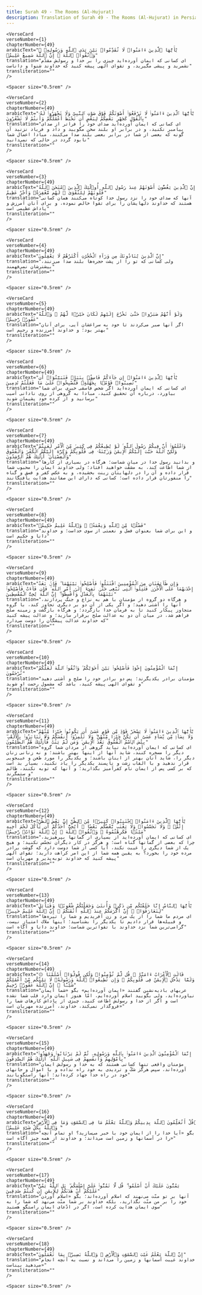 ```yaml
---
title: Surah 49 - The Rooms (Al-Hujurat)  
description: Translation of Surah 49 - The Rooms (Al-Hujurat) in Persian
---
```







    <VerseCard 
    verseNumber={1}
    chapterNumber={49}
    arabicText="يَٰٓأَيُّهَا ٱلَّذِينَ ءَامَنُوا۟ لَا تُقَدِّمُوا۟ بَيْنَ يَدَىِ ٱللَّهِ وَرَسُولِهِۦ ۖ وَٱتَّقُوا۟ ٱللَّهَ ۚ إِنَّ ٱللَّهَ سَمِيعٌ عَلِيمٌۭ"
    translation="ای کسانی که ایمان آورده‌اید چیزی را بر خدا و رسولش مقدّم نشمرید و پیشی مگیرید، و تقوای الهی پیشه کنید که خداوند شنوا و داناست"
    transliteration=""
    />

    <Spacer size="0.5rem" />
                
    <VerseCard 
    verseNumber={2}
    chapterNumber={49}
    arabicText="يَٰٓأَيُّهَا ٱلَّذِينَ ءَامَنُوا۟ لَا تَرْفَعُوٓا۟ أَصْوَٰتَكُمْ فَوْقَ صَوْتِ ٱلنَّبِىِّ وَلَا تَجْهَرُوا۟ لَهُۥ بِٱلْقَوْلِ كَجَهْرِ بَعْضِكُمْ لِبَعْضٍ أَن تَحْبَطَ أَعْمَٰلُكُمْ وَأَنتُمْ لَا تَشْعُرُونَ"
    translation="ای کسانی که ایمان آورده‌اید صدای خود را فراتر از صدای پیامبر نکنید، و در برابر او بلند سخن مگویید و داد و فریاد نزنید آن گونه که بعضی از شما در برابر بعضی بلند صدا می‌کنند، مبادا اعمال شما نابود گردد در حالی که نمی‌دانید"
    transliteration=""
    />

    <Spacer size="0.5rem" />
                
    <VerseCard 
    verseNumber={3}
    chapterNumber={49}
    arabicText="إِنَّ ٱلَّذِينَ يَغُضُّونَ أَصْوَٰتَهُمْ عِندَ رَسُولِ ٱللَّهِ أُو۟لَٰٓئِكَ ٱلَّذِينَ ٱمْتَحَنَ ٱللَّهُ قُلُوبَهُمْ لِلتَّقْوَىٰ ۚ لَهُم مَّغْفِرَةٌۭ وَأَجْرٌ عَظِيمٌ"
    translation="آنها که صدای خود را نزد رسول خدا کوتاه می‌کنند همان کسانی هستند که خداوند دلهایشان را برای تقوا خالص نموده، و برای آنان آمرزش و پاداش عظیمی است"
    transliteration=""
    />

    <Spacer size="0.5rem" />
                
    <VerseCard 
    verseNumber={4}
    chapterNumber={49}
    arabicText="إِنَّ ٱلَّذِينَ يُنَادُونَكَ مِن وَرَآءِ ٱلْحُجُرَٰتِ أَكْثَرُهُمْ لَا يَعْقِلُونَ"
    translation="ولی کسانی که تو را از پشت حجره‌ها بلند صدا می‌زنند، بیشترشان نمی‌فهمند"
    transliteration=""
    />

    <Spacer size="0.5rem" />
                
    <VerseCard 
    verseNumber={5}
    chapterNumber={49}
    arabicText="وَلَوْ أَنَّهُمْ صَبَرُوا۟ حَتَّىٰ تَخْرُجَ إِلَيْهِمْ لَكَانَ خَيْرًۭا لَّهُمْ ۚ وَٱللَّهُ غَفُورٌۭ رَّحِيمٌۭ"
    translation="اگر آنها صبر می‌کردند تا خود به سراغشان آیی، برای آنان بهتر بود؛ و خداوند آمرزنده و رحیم است"
    transliteration=""
    />

    <Spacer size="0.5rem" />
                
    <VerseCard 
    verseNumber={6}
    chapterNumber={49}
    arabicText="يَٰٓأَيُّهَا ٱلَّذِينَ ءَامَنُوٓا۟ إِن جَآءَكُمْ فَاسِقٌۢ بِنَبَإٍۢ فَتَبَيَّنُوٓا۟ أَن تُصِيبُوا۟ قَوْمًۢا بِجَهَٰلَةٍۢ فَتُصْبِحُوا۟ عَلَىٰ مَا فَعَلْتُمْ نَٰدِمِينَ"
    translation="ای کسانی که ایمان آورده‌اید اگر شخص فاسقی خبری برای شما بیاورد، درباره آن تحقیق کنید، مبادا به گروهی از روی نادانی آسیب برسانید و از کرده خود پشیمان شوید"
    transliteration=""
    />

    <Spacer size="0.5rem" />
                
    <VerseCard 
    verseNumber={7}
    chapterNumber={49}
    arabicText="وَٱعْلَمُوٓا۟ أَنَّ فِيكُمْ رَسُولَ ٱللَّهِ ۚ لَوْ يُطِيعُكُمْ فِى كَثِيرٍۢ مِّنَ ٱلْأَمْرِ لَعَنِتُّمْ وَلَٰكِنَّ ٱللَّهَ حَبَّبَ إِلَيْكُمُ ٱلْإِيمَٰنَ وَزَيَّنَهُۥ فِى قُلُوبِكُمْ وَكَرَّهَ إِلَيْكُمُ ٱلْكُفْرَ وَٱلْفُسُوقَ وَٱلْعِصْيَانَ ۚ أُو۟لَٰٓئِكَ هُمُ ٱلرَّٰشِدُونَ"
    translation="و بدانید رسول خدا در میان شماست؛ هرگاه در بسیاری از کارها از شما اطاعت کند، به مشقّت خواهید افتاد؛ ولی خداوند ایمان را محبوب شما قرار داده و آن را در دلهایتان زینت بخشیده، و به عکس کفر و فسق و گناه را منفورتان قرار داده است؛ کسانی که دارای این صفاتند هدایت یافتگانند"
    transliteration=""
    />

    <Spacer size="0.5rem" />
                
    <VerseCard 
    verseNumber={8}
    chapterNumber={49}
    arabicText="فَضْلًۭا مِّنَ ٱللَّهِ وَنِعْمَةًۭ ۚ وَٱللَّهُ عَلِيمٌ حَكِيمٌۭ"
    translation="و این برای شما بعنوان فضل و نعمتی از سوی خداست؛ و خداوند دانا و حکیم است"
    transliteration=""
    />

    <Spacer size="0.5rem" />
                
    <VerseCard 
    verseNumber={9}
    chapterNumber={49}
    arabicText="وَإِن طَآئِفَتَانِ مِنَ ٱلْمُؤْمِنِينَ ٱقْتَتَلُوا۟ فَأَصْلِحُوا۟ بَيْنَهُمَا ۖ فَإِنۢ بَغَتْ إِحْدَىٰهُمَا عَلَى ٱلْأُخْرَىٰ فَقَٰتِلُوا۟ ٱلَّتِى تَبْغِى حَتَّىٰ تَفِىٓءَ إِلَىٰٓ أَمْرِ ٱللَّهِ ۚ فَإِن فَآءَتْ فَأَصْلِحُوا۟ بَيْنَهُمَا بِٱلْعَدْلِ وَأَقْسِطُوٓا۟ ۖ إِنَّ ٱللَّهَ يُحِبُّ ٱلْمُقْسِطِينَ"
    translation="و هرگاه دو گروه از مؤمنان با هم به نزاع و جنگ پردازند، آنها را آشتی دهید؛ و اگر یکی از آن دو بر دیگری تجاوز کند، با گروه متجاوز پیکار کنید تا به فرمان خدا بازگردد؛ و هرگاه بازگشت و زمینه صلح فراهم شد، در میان آن دو به عدالت صلح برقرار سازید؛ و عدالت پیشه کنید که خداوند عدالت پیشگان را دوست می‌دارد"
    transliteration=""
    />

    <Spacer size="0.5rem" />
                
    <VerseCard 
    verseNumber={10}
    chapterNumber={49}
    arabicText="إِنَّمَا ٱلْمُؤْمِنُونَ إِخْوَةٌۭ فَأَصْلِحُوا۟ بَيْنَ أَخَوَيْكُمْ ۚ وَٱتَّقُوا۟ ٱللَّهَ لَعَلَّكُمْ تُرْحَمُونَ"
    translation="مؤمنان برادر یکدیگرند؛ پس دو برادر خود را صلح و آشتی دهید و تقوای الهی پیشه کنید، باشد که مشمول رحمت او شوید"
    transliteration=""
    />

    <Spacer size="0.5rem" />
                
    <VerseCard 
    verseNumber={11}
    chapterNumber={49}
    arabicText="يَٰٓأَيُّهَا ٱلَّذِينَ ءَامَنُوا۟ لَا يَسْخَرْ قَوْمٌۭ مِّن قَوْمٍ عَسَىٰٓ أَن يَكُونُوا۟ خَيْرًۭا مِّنْهُمْ وَلَا نِسَآءٌۭ مِّن نِّسَآءٍ عَسَىٰٓ أَن يَكُنَّ خَيْرًۭا مِّنْهُنَّ ۖ وَلَا تَلْمِزُوٓا۟ أَنفُسَكُمْ وَلَا تَنَابَزُوا۟ بِٱلْأَلْقَٰبِ ۖ بِئْسَ ٱلِٱسْمُ ٱلْفُسُوقُ بَعْدَ ٱلْإِيمَٰنِ ۚ وَمَن لَّمْ يَتُبْ فَأُو۟لَٰٓئِكَ هُمُ ٱلظَّٰلِمُونَ"
    translation="ای کسانی که ایمان آورده‌اید نباید گروهی از مردان شما گروه دیگر را مسخره کنند، شاید آنها از اینها بهتر باشند؛ و نه زنانی زنان دیگر را، شاید آنان بهتر از اینان باشند؛ و یکدیگر را مورد طعن و عیبجویی قرار ندهید و با القاب زشت و ناپسند یکدیگر را یاد نکنید، بسیار بد است که بر کسی پس از ایمان نام کفرآمیز بگذارید؛ و آنها که توبه نکنند، ظالم و ستمگرند"
    transliteration=""
    />

    <Spacer size="0.5rem" />
                
    <VerseCard 
    verseNumber={12}
    chapterNumber={49}
    arabicText="يَٰٓأَيُّهَا ٱلَّذِينَ ءَامَنُوا۟ ٱجْتَنِبُوا۟ كَثِيرًۭا مِّنَ ٱلظَّنِّ إِنَّ بَعْضَ ٱلظَّنِّ إِثْمٌۭ ۖ وَلَا تَجَسَّسُوا۟ وَلَا يَغْتَب بَّعْضُكُم بَعْضًا ۚ أَيُحِبُّ أَحَدُكُمْ أَن يَأْكُلَ لَحْمَ أَخِيهِ مَيْتًۭا فَكَرِهْتُمُوهُ ۚ وَٱتَّقُوا۟ ٱللَّهَ ۚ إِنَّ ٱللَّهَ تَوَّابٌۭ رَّحِيمٌۭ"
    translation="ای کسانی که ایمان آورده‌اید از بسیاری از گمانها بپرهیزید، چرا که بعضی از گمانها گناه است؛ و هرگز در کار دیگران تجسّس نکنید؛ و هیچ یک از شما دیگری را غیبت نکند، آیا کسی از شما دوست دارد که گوشت برادر مرده خود را بخورد؟ به یقین همه شما از این امر کراهت دارید؛ تقوای الهی پیشه کنید که خداوند توبه‌پذیر و مهربان است"
    transliteration=""
    />

    <Spacer size="0.5rem" />
                
    <VerseCard 
    verseNumber={13}
    chapterNumber={49}
    arabicText="يَٰٓأَيُّهَا ٱلنَّاسُ إِنَّا خَلَقْنَٰكُم مِّن ذَكَرٍۢ وَأُنثَىٰ وَجَعَلْنَٰكُمْ شُعُوبًۭا وَقَبَآئِلَ لِتَعَارَفُوٓا۟ ۚ إِنَّ أَكْرَمَكُمْ عِندَ ٱللَّهِ أَتْقَىٰكُمْ ۚ إِنَّ ٱللَّهَ عَلِيمٌ خَبِيرٌۭ"
    translation="ای مردم ما شما را از یک مرد و زن آفریدیم و شما را تیره‌ها و قبیله‌ها قرار دادیم تا یکدیگر را بشناسید؛ اینها ملاک امتیاز نیست، گرامی‌ترین شما نزد خداوند با تقواترین شماست؛ خداوند دانا و آگاه است"
    transliteration=""
    />

    <Spacer size="0.5rem" />
                
    <VerseCard 
    verseNumber={14}
    chapterNumber={49}
    arabicText="۞ قَالَتِ ٱلْأَعْرَابُ ءَامَنَّا ۖ قُل لَّمْ تُؤْمِنُوا۟ وَلَٰكِن قُولُوٓا۟ أَسْلَمْنَا وَلَمَّا يَدْخُلِ ٱلْإِيمَٰنُ فِى قُلُوبِكُمْ ۖ وَإِن تُطِيعُوا۟ ٱللَّهَ وَرَسُولَهُۥ لَا يَلِتْكُم مِّنْ أَعْمَٰلِكُمْ شَيْـًٔا ۚ إِنَّ ٱللَّهَ غَفُورٌۭ رَّحِيمٌ"
    translation="عربهای بادیه‌نشین گفتند «ایمان آورده‌ایم» بگو «شما ایمان نیاورده‌اید، ولی بگویید اسلام آورده‌ایم، امّا هنوز ایمان وارد قلب شما نشده است و اگر از خدا و رسولش اطاعت کنید، چیزی از پاداش کارهای شما را فروگذار نمی‌کند، خداوند، آمرزنده مهربان است»"
    transliteration=""
    />

    <Spacer size="0.5rem" />
                
    <VerseCard 
    verseNumber={15}
    chapterNumber={49}
    arabicText="إِنَّمَا ٱلْمُؤْمِنُونَ ٱلَّذِينَ ءَامَنُوا۟ بِٱللَّهِ وَرَسُولِهِۦ ثُمَّ لَمْ يَرْتَابُوا۟ وَجَٰهَدُوا۟ بِأَمْوَٰلِهِمْ وَأَنفُسِهِمْ فِى سَبِيلِ ٱللَّهِ ۚ أُو۟لَٰٓئِكَ هُمُ ٱلصَّٰدِقُونَ"
    translation="مؤمنان واقعی تنها کسانی هستند که به خدا و رسولش ایمان آورده‌اند، سپس هرگز شکّ و تردیدی به خود راه نداده و با اموال و جانهای خود در راه خدا جهاد کرده‌اند؛ آنها راستگویانند"
    transliteration=""
    />

    <Spacer size="0.5rem" />
                
    <VerseCard 
    verseNumber={16}
    chapterNumber={49}
    arabicText="قُلْ أَتُعَلِّمُونَ ٱللَّهَ بِدِينِكُمْ وَٱللَّهُ يَعْلَمُ مَا فِى ٱلسَّمَٰوَٰتِ وَمَا فِى ٱلْأَرْضِ ۚ وَٱللَّهُ بِكُلِّ شَىْءٍ عَلِيمٌۭ"
    translation="بگو «آیا خدا را از ایمان خود با خبر می‌سازید؟ او تمام آنچه را در آسمانها و زمین است می‌داند؛ و خداوند از همه چیز آگاه است»"
    transliteration=""
    />

    <Spacer size="0.5rem" />
                
    <VerseCard 
    verseNumber={17}
    chapterNumber={49}
    arabicText="يَمُنُّونَ عَلَيْكَ أَنْ أَسْلَمُوا۟ ۖ قُل لَّا تَمُنُّوا۟ عَلَىَّ إِسْلَٰمَكُم ۖ بَلِ ٱللَّهُ يَمُنُّ عَلَيْكُمْ أَنْ هَدَىٰكُمْ لِلْإِيمَٰنِ إِن كُنتُمْ صَٰدِقِينَ"
    translation="آنها بر تو منّت می‌نهند که اسلام آورده‌اند؛ بگو «اسلام آوردن خود را بر من منّت نگذارید، بلکه خداوند بر شما منّت می‌نهد که شما را به سوی ایمان هدایت کرده است، اگر در ادّعای ایمان راستگو هستید"
    transliteration=""
    />

    <Spacer size="0.5rem" />
                
    <VerseCard 
    verseNumber={18}
    chapterNumber={49}
    arabicText="إِنَّ ٱللَّهَ يَعْلَمُ غَيْبَ ٱلسَّمَٰوَٰتِ وَٱلْأَرْضِ ۚ وَٱللَّهُ بَصِيرٌۢ بِمَا تَعْمَلُونَ"
    translation="خداوند غیبت آسمانها و زمین را می‌داند و نسبت به آنچه انجام می‌دهید بیناست»"
    transliteration=""
    />

    <Spacer size="0.5rem" />
                